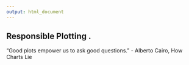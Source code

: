 ```yaml
---
output: html_document
---
```


## Responsible Plotting .

"Good plots empower us to ask good questions." - Alberto Cairo, How Charts Lie
